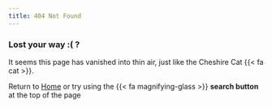 ---
title: 404 Not Found
---

### Lost your way :( ?

It seems this page has vanished into thin air, just like the Cheshire Cat {{< fa cat >}}.

Return to [Home](index.qmd) or try using the {{< fa magnifying-glass >}} **search button** at the top of the page
